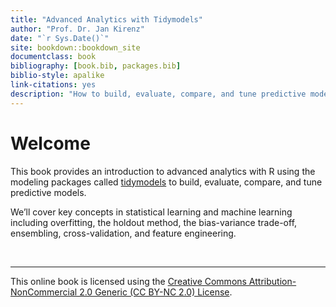 ```yaml
--- 
title: "Advanced Analytics with Tidymodels"
author: "Prof. Dr. Jan Kirenz"
date: "`r Sys.Date()`"
site: bookdown::bookdown_site
documentclass: book
bibliography: [book.bib, packages.bib]
biblio-style: apalike
link-citations: yes
description: "How to build, evaluate, compare, and tune predictive models with R's Tidymodels."
---
```


# Welcome {-}

This book provides an introduction to advanced analytics with R using the modeling packages called [tidymodels](https://tidymodels.org) to build, evaluate, compare, and tune predictive models. 

We’ll cover key concepts in statistical learning and machine learning including overfitting, the holdout method, the bias-variance trade-off, ensembling, cross-validation, and feature engineering.

\



***

This online book is licensed using the [Creative Commons Attribution-NonCommercial 2.0 Generic (CC BY-NC 2.0) License](https://creativecommons.org/licenses/by-nc/2.0/). 


\